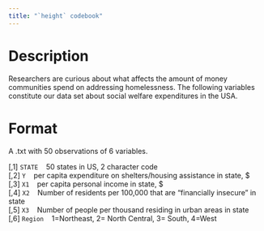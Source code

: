 ```yaml
---
title: "`height` codebook"
---
```


# Description

Researchers are curious about what affects the amount of money communities spend on
addressing homelessness. The following variables constitute our data set about social welfare
expenditures in the USA.

# Format

A .txt with 50 observations of 6 variables.

| [,1] `STATE` &nbsp;&nbsp; 50 states in US, 2 character code
| [,2] `Y` &nbsp;&nbsp; per capita expenditure on shelters/housing assistance in state, $
| [,3] `X1` &nbsp;&nbsp; per capita personal income in state, $
| [,4] `X2` &nbsp;&nbsp; Number of residents per 100,000 that are "financially insecure" in state
| [,5] `X3` &nbsp;&nbsp; Number of people per thousand residing in urban areas in state
| [,6] `Region` &nbsp;&nbsp; 1=Northeast, 2= North Central, 3= South, 4=West


